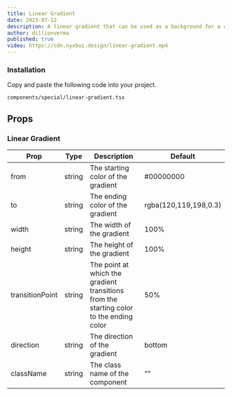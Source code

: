 ```yaml
---
title: Linear Gradient
date: 2023-07-12
description: A linear gradient that can be used as a background for a component.
author: dillionverma
published: true
video: https://cdn.nyxbui.design/linear-gradient.mp4
---
```


<ComponentPreview name="linear-gradient-demo" />

<Steps>

### Installation

Copy and paste the following code into your project.

```text
components/special/linear-gradient.tsx
```

<ComponentSource name="linear-gradient" />

</Steps>

## Props

### Linear Gradient

| Prop            | Type   | Description                                                                             | Default               |
| --------------- | ------ | --------------------------------------------------------------------------------------- | --------------------- |
| from            | string | The starting color of the gradient                                                      | #00000000             |
| to              | string | The ending color of the gradient                                                        | rgba(120,119,198,0.3) |
| width           | string | The width of the gradient                                                               | 100%                  |
| height          | string | The height of the gradient                                                              | 100%                  |
| transitionPoint | string | The point at which the gradient transitions from the starting color to the ending color | 50%                   |
| direction       | string | The direction of the gradient                                                           | bottom                |
| className       | string | The class name of the component                                                         | ""                    |
